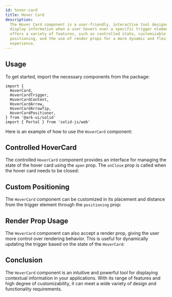 ```yaml
---
id: hover-card
title: Hover Card
description:
  The Hover Card component is a user-friendly, interactive tool designed to
  display information when a user hovers over a specific trigger element. It
  offers a variety of features, such as controlled state, customizable
  positioning, and the use of render props for a more dynamic and flexible
  experience.
---
```



## Usage

To get started, import the necessary components from the package:

```tsx
import {
  HoverCard,
  HoverCardTrigger,
  HoverCardContent,
  HoverCardArrow,
  HoverCardArrowTip,
  HoverCardPositioner,
} from '@ark-ui/solid'
import { Portal } from 'solid-js/web'
```

Here is an example of how to use the `HoverCard` component:

<Story id="Basic" />

## Controlled HoverCard

The controlled `HoverCard` component provides an interface for managing the
state of the hover card using the `open` prop. The `onClose` prop is called when
the hover card needs to be closed:

<Story id="Controlled" />

## Custom Positioning

The `HoverCard` component can be customized in its placement and distance from
the trigger element through the `positioning` prop:

<Story id="Positioning" />

## Render Prop Usage

The `HoverCard` component can also accept a render prop, giving the user more
control over rendering behavior. This is useful for dynamically updating the
trigger based on the state of the `HoverCard`:

<Story id="RenderProp" />

## Conclusion

The `HoverCard` component is an intuitive and powerful tool for displaying
contextual information in your applications. With its range of features and high
degree of customizability, it can meet a wide variety of design and
functionality requirements.
